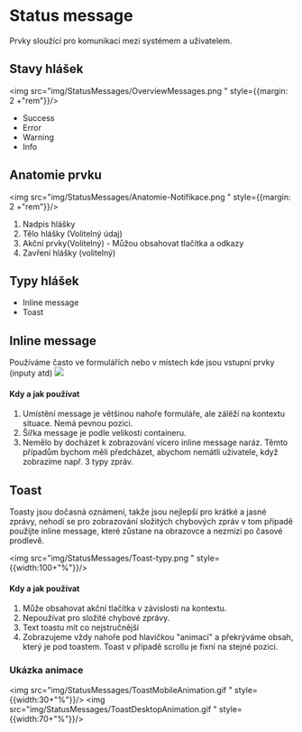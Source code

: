 




<Meta title="2. Guideline/Status message (dodělávky + vývoj)" /> 

<div style={{backgroundColor:"#F5F5F5", padding:3+"rem", marginBottom: 3+"rem"}}>

# Status message
Prvky sloužící pro komunikaci mezi systémem a uživatelem. 

</div>




## Stavy hlášek
<img src="img/StatusMessages/OverviewMessages.png " style={{margin: 2 +"rem"}}/>   

-   Success    
-   Error
-   Warning
-   Info
    


## Anatomie prvku
<img src="img/StatusMessages/Anatomie-Notifikace.png " style={{margin: 2 +"rem"}}/>   

1. Nadpis hlášky
2. Tělo hlášky (Volitelný údaj)
3. Akční prvky(Volitelný) - Můžou obsahovat tlačítka a odkazy
4. Zavření hlášky (volitelný)

## Typy hlášek

-   Inline message
-   Toast

## Inline message
Používáme často ve formulářích nebo v místech kde jsou vstupní prvky (inputy atd)
<img src="img/StatusMessages/InlineMessage.png "/> 

#### Kdy a jak používat

1. Umístění message je většinou nahoře formuláře, ale zálěží na kontextu situace. Nemá pevnou pozici. 
2. Šířka message je podle velikosti containeru. 
3. Nemělo by docházet k zobrazování vícero inline message naráz. Těmto případům bychom měli předcházet, abychom nemátli uživatele, když zobrazíme např. 3 typy zpráv. 



## Toast
Toasty jsou dočasná oznámení, takže jsou nejlepší pro krátké a jasné zprávy, nehodí se pro zobrazování složitých chybových zpráv v tom případě použijte inline message, které zůstane na obrazovce a nezmizí po časové prodlevě.    

<img src="img/StatusMessages/Toast-typy.png " style={{width:100+"%"}}/>

#### Kdy a jak používat

1. Může obsahovat akční tlačítka v závislosti na kontextu.
2. Nepoužívat pro složité chybové zprávy.
3. Text toastu mít co nejstručnější
4. Zobrazujeme vždy nahoře pod hlavičkou "animací" a překrýváme obsah, který je pod toastem. Toast v případě scrollu je fixní na stejné     pozici. 

### Ukázka animace
<img src="img/StatusMessages/ToastMobileAnimation.gif " style={{width:30+"%"}}/>
<img src="img/StatusMessages/ToastDesktopAnimation.gif " style={{width:70+"%"}}/>
